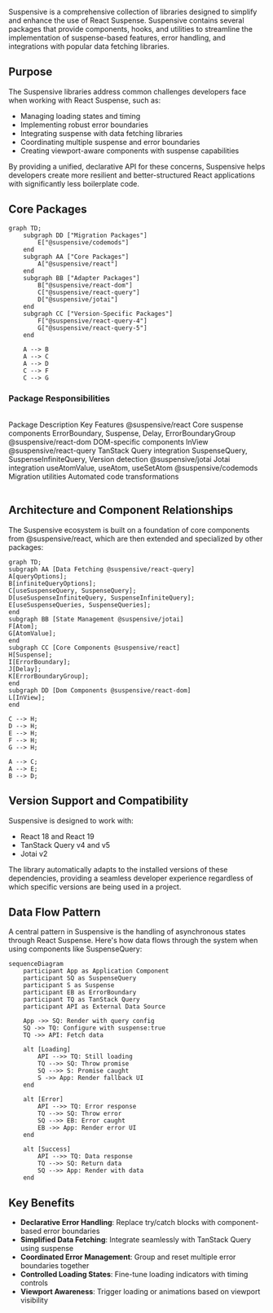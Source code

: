 
<div className="my-20 px-12 md:my-40 md:px-24">
  <LogoImage size={2.4} />
</div>

Suspensive is a comprehensive collection of libraries designed to simplify and enhance the use of React Suspense. Suspensive contains several packages that provide components, hooks, and utilities to streamline the implementation of suspense-based features, error handling, and integrations with popular data fetching libraries.

## Purpose

The Suspensive libraries address common challenges developers face when working with React Suspense, such as:

- Managing loading states and timing
- Implementing robust error boundaries
- Integrating suspense with data fetching libraries
- Coordinating multiple suspense and error boundaries
- Creating viewport-aware components with suspense capabilities

By providing a unified, declarative API for these concerns, Suspensive helps developers create more resilient and better-structured React applications with significantly less boilerplate code.

## Core Packages

```mermaid
graph TD;
    subgraph DD ["Migration Packages"]
        E["@suspensive/codemods"]
    end
    subgraph AA ["Core Packages"]
        A["@suspensive/react"]
    end
    subgraph BB ["Adapter Packages"]
        B["@suspensive/react-dom"]
        C["@suspensive/react-query"]
        D["@suspensive/jotai"]
    end
    subgraph CC ["Version-Specific Packages"]
        F["@suspensive/react-query-4"]
        G["@suspensive/react-query-5"]
    end

    A --> B
    A --> C
    A --> D
    C --> F
    C --> G
```

### Package Responsibilities

<br />

<Table>
  <thead>
    <Table.Tr>
      <Table.Th>Package</Table.Th>
      <Table.Th>Description</Table.Th>
      <Table.Th>Key Features</Table.Th>
    </Table.Tr>
  </thead>
  <tbody>
    <Table.Tr>
      <Table.Td>@suspensive/react</Table.Td>
      <Table.Td>Core suspense components</Table.Td>
      <Table.Td>ErrorBoundary, Suspense, Delay, ErrorBoundaryGroup</Table.Td>
    </Table.Tr>
    <Table.Tr>
      <Table.Td>@suspensive/react-dom</Table.Td>
      <Table.Td>DOM-specific components</Table.Td>
      <Table.Td>InView</Table.Td>
    </Table.Tr>
    <Table.Tr>
      <Table.Td>@suspensive/react-query</Table.Td>
      <Table.Td>TanStack Query integration</Table.Td>
      <Table.Td>
        SuspenseQuery, SuspenseInfiniteQuery, Version detection
      </Table.Td>
    </Table.Tr>
    <Table.Tr>
      <Table.Td>@suspensive/jotai</Table.Td>
      <Table.Td>Jotai integration</Table.Td>
      <Table.Td>useAtomValue, useAtom, useSetAtom</Table.Td>
    </Table.Tr>
    <Table.Tr>
      <Table.Td>@suspensive/codemods</Table.Td>
      <Table.Td>Migration utilities</Table.Td>
      <Table.Td>Automated code transformations</Table.Td>
    </Table.Tr>
  </tbody>
</Table>

## Architecture and Component Relationships

The Suspensive ecosystem is built on a foundation of core components from @suspensive/react, which are then extended and specialized by other packages:

```mermaid
graph TD;
subgraph AA [Data Fetching @suspensive/react-query]
A[queryOptions];
B[infiniteQueryOptions];
C[useSuspenseQuery, SuspenseQuery];
D[useSuspenseInfiniteQuery, SuspenseInfiniteQuery];
E[useSuspenseQueries, SuspenseQueries];
end
subgraph BB [State Management @suspensive/jotai]
F[Atom];
G[AtomValue];
end
subgraph CC [Core Components @suspensive/react]
H[Suspense];
I[ErrorBoundary];
J[Delay];
K[ErrorBoundaryGroup];
end
subgraph DD [Dom Components @suspensive/react-dom]
L[InView];
end

C --> H;
D --> H;
E --> H;
F --> H;
G --> H;

A --> C;
A --> E;
B --> D;
```

## Version Support and Compatibility

Suspensive is designed to work with:

- React 18 and React 19
- TanStack Query v4 and v5
- Jotai v2

The library automatically adapts to the installed versions of these dependencies, providing a seamless developer experience regardless of which specific versions are being used in a project.

## Data Flow Pattern

A central pattern in Suspensive is the handling of asynchronous states through React Suspense. Here's how data flows through the system when using components like SuspenseQuery:

```mermaid
sequenceDiagram
    participant App as Application Component
    participant SQ as SuspenseQuery
    participant S as Suspense
    participant EB as ErrorBoundary
    participant TQ as TanStack Query
    participant API as External Data Source

    App ->> SQ: Render with query config
    SQ ->> TQ: Configure with suspense:true
    TQ ->> API: Fetch data

    alt [Loading]
        API -->> TQ: Still loading
        TQ -->> SQ: Throw promise
        SQ -->> S: Promise caught
        S ->> App: Render fallback UI
    end

    alt [Error]
        API -->> TQ: Error response
        TQ -->> SQ: Throw error
        SQ -->> EB: Error caught
        EB ->> App: Render error UI
    end

    alt [Success]
        API -->> TQ: Data response
        TQ -->> SQ: Return data
        SQ -->> App: Render with data
    end
```

## Key Benefits

- **Declarative Error Handling**: Replace try/catch blocks with component-based error boundaries
- **Simplified Data Fetching**: Integrate seamlessly with TanStack Query using suspense
- **Coordinated Error Management**: Group and reset multiple error boundaries together
- **Controlled Loading States**: Fine-tune loading indicators with timing controls
- **Viewport Awareness**: Trigger loading or animations based on viewport visibility

<TrustedBy />
